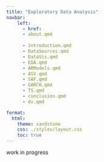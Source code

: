 ```yaml
---
title: "Exploratory Data Analysis"
navbar:
    left:
      - href: 
      - about.qmd
      
      - Introduction.qmd
      - DataSources.qmd
      - DataVis.qmd
      - EDA.qmd
      - ARModels.qmd
      - ASV.qmd
      - SAF.qmd
      - GARCH.qmd
      - TS.qmd
      - conclusion.qmd
      - dv.qmd

format:
  html:
    theme: sandstone
    css: ./styles/layout.css
    toc: true
---
```


work in progress